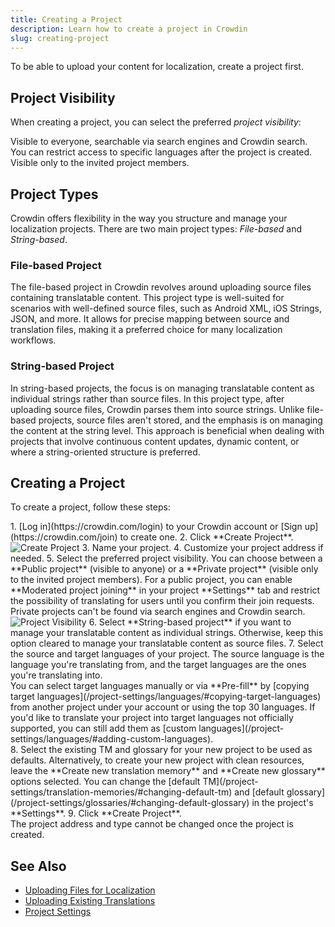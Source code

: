 ```yaml
---
title: Creating a Project
description: Learn how to create a project in Crowdin
slug: creating-project
---
```



To be able to upload your content for localization, create a project first.

## Project Visibility

When creating a project, you can select the preferred *project visibility*:

<CardGrid>
  <Card title="Public project" icon="magnifier">
    Visible to everyone, searchable via search engines and Crowdin search.
    You can restrict access to specific languages after the project is created.
  </Card>
  <Card title="Private project" icon="seti:lock">
    Visible only to the invited project members.
  </Card>
</CardGrid>

## Project Types

Crowdin offers flexibility in the way you structure and manage your localization projects. There are two main project types: *File-based* and *String-based*.

### <Icon name="mdi:file-document" class="inline-icon"/>File-based Project

The file-based project in Crowdin revolves around uploading source files containing translatable content. This project type is well-suited for scenarios with well-defined source files, such as Android XML, iOS Strings, JSON, and more. It allows for precise mapping between source and translation files, making it a preferred choice for many localization workflows.

### <Icon name="mdi:format-list-bulleted" class="inline-icon"/>String-based Project

In string-based projects, the focus is on managing translatable content as individual strings rather than source files. In this project type, after uploading source files, Crowdin parses them into source strings. Unlike file-based projects, source files aren't stored, and the emphasis is on managing the content at the string level. This approach is beneficial when dealing with projects that involve continuous content updates, dynamic content, or where a string-oriented structure is preferred.

## Creating a Project

To create a project, follow these steps:

<Steps>
  1. [Log in](https://crowdin.com/login) to your Crowdin account or [Sign up](https://crowdin.com/join) to create one.
  2. Click **Create Project**. <Image src={createProject} alt="Create Project" />
  3. Name your project.
  4. Customize your project address if needed.
  5. Select the preferred project visibility. You can choose between a **Public project** (visible to anyone) or a **Private project** (visible only to the invited project members). For a public project, you can enable **Moderated project joining** in your project **Settings** tab and restrict the possibility of translating for users until you confirm their join requests. Private projects can't be found via search engines and Crowdin search. <Image src={projectVisibility} alt="Project Visibility" />
  6. Select **String-based project** if you want to manage your translatable content as individual strings. Otherwise, keep this option cleared to manage your translatable content as source files.
  7. Select the source and target languages of your project. The source language is the language you're translating from, and the target languages are the ones you're translating into.
     <Aside type="tip">You can select target languages manually or via **Pre-fill** by [copying target languages](/project-settings/languages/#copying-target-languages) from another project under your account or using the top 30 languages. If you'd like to translate your project into target languages not officially supported, you can still add them as [custom languages](/project-settings/languages/#adding-custom-languages).</Aside>
  8. Select the existing TM and glossary for your new project to be used as defaults. Alternatively, to create your new project with clean resources, leave the **Create new translation memory** and **Create new glossary** options selected. You can change the [default TM](/project-settings/translation-memories/#changing-default-tm) and [default glossary](/project-settings/glossaries/#changing-default-glossary) in the project's **Settings**.
  9. Click **Create Project**.
</Steps>

<Aside type="caution">
  The project address and type cannot be changed once the project is created.
</Aside>

## See Also

- [Uploading Files for Localization](/uploading-files/)
- [Uploading Existing Translations](/uploading-translations/)
- [Project Settings](/project-settings/)
